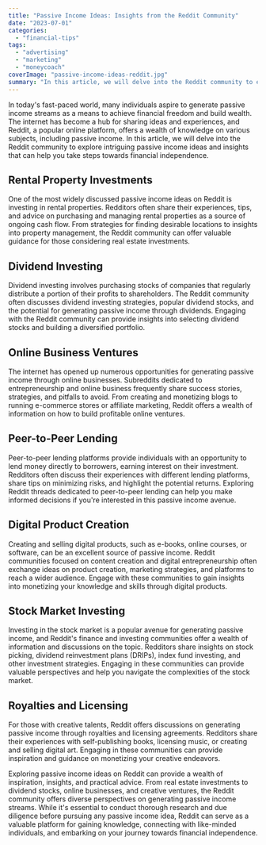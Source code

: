 ```yaml
---
title: "Passive Income Ideas: Insights from the Reddit Community"
date: "2023-07-01"
categories: 
  - "financial-tips"
tags: 
  - "advertising"
  - "marketing"
  - "moneycoach"
coverImage: "passive-income-ideas-reddit.jpg"
summary: "In this article, we will delve into the Reddit community to explore intriguing passive income ideas and insights that can help you take steps towards financial independence."
---
```

In today's fast-paced world, many individuals aspire to generate passive income streams as a means to achieve financial freedom and build wealth. The internet has become a hub for sharing ideas and experiences, and Reddit, a popular online platform, offers a wealth of knowledge on various subjects, including passive income. In this article, we will delve into the Reddit community to explore intriguing passive income ideas and insights that can help you take steps towards financial independence.

## Rental Property Investments
One of the most widely discussed passive income ideas on Reddit is investing in rental properties. Redditors often share their experiences, tips, and advice on purchasing and managing rental properties as a source of ongoing cash flow. From strategies for finding desirable locations to insights into property management, the Reddit community can offer valuable guidance for those considering real estate investments.

## Dividend Investing
Dividend investing involves purchasing stocks of companies that regularly distribute a portion of their profits to shareholders. The Reddit community often discusses dividend investing strategies, popular dividend stocks, and the potential for generating passive income through dividends. Engaging with the Reddit community can provide insights into selecting dividend stocks and building a diversified portfolio.

## Online Business Ventures
The internet has opened up numerous opportunities for generating passive income through online businesses. Subreddits dedicated to entrepreneurship and online business frequently share success stories, strategies, and pitfalls to avoid. From creating and monetizing blogs to running e-commerce stores or affiliate marketing, Reddit offers a wealth of information on how to build profitable online ventures.

## Peer-to-Peer Lending
Peer-to-peer lending platforms provide individuals with an opportunity to lend money directly to borrowers, earning interest on their investment. Redditors often discuss their experiences with different lending platforms, share tips on minimizing risks, and highlight the potential returns. Exploring Reddit threads dedicated to peer-to-peer lending can help you make informed decisions if you're interested in this passive income avenue.

## Digital Product Creation
Creating and selling digital products, such as e-books, online courses, or software, can be an excellent source of passive income. Reddit communities focused on content creation and digital entrepreneurship often exchange ideas on product creation, marketing strategies, and platforms to reach a wider audience. Engage with these communities to gain insights into monetizing your knowledge and skills through digital products.

## Stock Market Investing
Investing in the stock market is a popular avenue for generating passive income, and Reddit's finance and investing communities offer a wealth of information and discussions on the topic. Redditors share insights on stock picking, dividend reinvestment plans (DRIPs), index fund investing, and other investment strategies. Engaging in these communities can provide valuable perspectives and help you navigate the complexities of the stock market.

## Royalties and Licensing
For those with creative talents, Reddit offers discussions on generating passive income through royalties and licensing agreements. Redditors share their experiences with self-publishing books, licensing music, or creating and selling digital art. Engaging in these communities can provide inspiration and guidance on monetizing your creative endeavors.

Exploring passive income ideas on Reddit can provide a wealth of inspiration, insights, and practical advice. From real estate investments to dividend stocks, online businesses, and creative ventures, the Reddit community offers diverse perspectives on generating passive income streams. While it's essential to conduct thorough research and due diligence before pursuing any passive income idea, Reddit can serve as a valuable platform for gaining knowledge, connecting with like-minded individuals, and embarking on your journey towards financial independence.